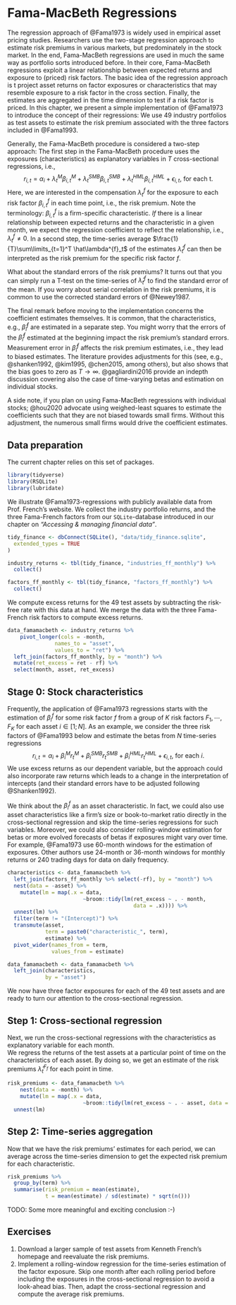 # Fama-MacBeth Regressions

The regression approach of @Fama1973 is widely used in empirical asset pricing studies. 
Researchers use the two-stage regression approach to estimate risk premiums in various markets, but predominately in the stock market. 
In the end, Fama-MacBeth regressions are used in much the same way as portfolio sorts introduced before.
In their core, Fama-MacBeth regressions exploit a linear relationship between expected returns and exposure to (priced) risk factors. 
The basic idea of the regression approach is t project asset returns on factor exposures or characteristics that may resemble exposure to a risk factor in the cross section. 
Finally, the estimates are aggregated in the time dimension to test if a risk factor is priced. 
In this chapter, we present a simple implementation of @Fama1973 to introduce the concept of their regressions: We use 49 industry portfolios as test assets to estimate the risk premium associated with the three factors included in @Fama1993.

Generally, the Fama-MacBeth procedure is considered a two-step approach: 
The first step in the Fama-MacBeth procedure uses the exposures (characteristics) as explanatory variables in $T$ cross-sectional regressions, i.e.,
$$r_{i,t} = \alpha_i + \lambda^{M}_t \beta^M_{i,t}  + \lambda^{SMB}_t \beta^{SMB}_{i,t} + \lambda^{HML}_t \beta^{HML}_{i,t} + \epsilon_{i,t}\text{, for each t}.$$ 
Here, we are interested in the compensation $\lambda^{f}_t$ for the exposure to each risk factor $\beta^{f}_{i,t}$ in each time point, i.e., the risk premium. Note the terminology: $\beta^{f}_{i,t}$ is a firm-specific characteristic. *If* there is a linear relationship between expected returns and the characteristic in a given month, we expect the regression coefficient to reflect the relationship, i.e., $\lambda_t^{f}\neq0$. 
In a second step, the time-series average $\frac{1}{T}\sum\limits_{t=1}^T \hat\lambda^{f}_t$ of the estimates $\hat\lambda^{f}_t$ can then be interpreted as the risk premium for the specific risk factor $f$.

What about the standard errors of the risk premiums? 
It turns out that you can simply run a T-test on the time-series of $\hat\lambda^{f}_t$ to find the standard error of the mean. If you worry about serial correlation in the risk premiums, it is common to use the corrected standard errors of @Newey1987. 

The final remark before moving to the implementation concerns the coefficient estimates themselves. It is common, that the characteristics, e.g., $\hat\beta^{f}_{i}$ are estimated in a separate step. You might worry that the errors of the $\hat\beta^{f}_{i}$ estimated at the beginning impact the risk premium's standard errors.  Measurement error in $\hat\beta^{f}_{i}$ affects the risk premium estimates, i.e., they lead to biased estimates. The literature provides adjustments for this (see, e.g., @shanken1992, @kim1995, @chen2015, among others), but also shows that the bias goes to zero as $T \to \infty$. @gagliardini2016 provide an indepth discussion covering also the case of time-varying betas and estimation on individual stocks.

A side note, if you plan on using Fama-MacBeth regressions with individual stocks; @hou2020 advocate using weighed-least squares to estimate the coefficients such that they are not biased towards small firms. Without this adjustment, the numerous small firms would drive the coefficient estimates.

## Data preparation

The current chapter relies on this set of packages. 
```r
library(tidyverse)
library(RSQLite)
library(lubridate)
```

We illustrate @Fama1973-regressions with publicly available data from Prof. French's website. 
We collect the industry portfolio returns, and the three Fama-French factors from our `SQLite`-database introduced in our chapter on *"Accessing & managing financial data"*.

```r
tidy_finance <- dbConnect(SQLite(), "data/tidy_finance.sqlite",
  extended_types = TRUE
)

industry_returns <- tbl(tidy_finance, "industries_ff_monthly") %>% 
  collect() 

factors_ff_monthly <- tbl(tidy_finance, "factors_ff_monthly") %>%
  collect()
```

We compute excess returns for the 49 test assets by subtracting the risk-free rate with this data at hand. 
We merge the data with the three Fama-French risk factors to compute excess returns. 

```r
data_famamacbeth <- industry_returns %>%
    pivot_longer(cols = -month, 
               names_to = "asset", 
               values_to = "ret") %>% 
  left_join(factors_ff_monthly, by = "month") %>%
  mutate(ret_excess = ret - rf) %>%
  select(month, asset, ret_excess) 
```

## Stage 0: Stock characteristics

Frequently, the application of @Fama1973 regressions starts with the estimation of $\beta^{f}_{i}$ for some risk factor $f$ from a group of $K$ risk factors $F_1, \cdots, F_K$ for each asset $i \in [1; N]$. 
As an example, we consider the three risk factors of @Fama1993 below and estimate the betas from $N$ time-series regressions
$$r_{i,t} = \alpha_i + \beta^M_i r^M_t + \beta^{SMB}_i r^{SMB}_t + \beta^{HML}_i r^{HML}_t + \epsilon_{i,t}\text{, for each } i.$$ We use excess returns as our dependent variable, but the approach could also incorporate raw returns which leads to a change in the interpretation of intercepts (and their standard errors have to be adjusted following @Shanken1992). 

We think about the $\beta^{f}_{i}$ as an asset characteristic. In fact, we could also use asset characteristics like a firm's size or book-to-market ratio directly in the cross-sectional regression and skip the time-series regressions for such variables. 
Moreover, we could also consider rolling-window estimation for betas or more evolved forecasts of betas if exposures might vary over time. For example, @Fama1973 use 60-month windows for the estimation of exposures. 
Other authors use 24-month or 36-month windows for monthly returns or 240 trading days for data on daily frequency. 

```r
characteristics <- data_famamacbeth %>%
  left_join(factors_ff_monthly %>% select(-rf), by = "month") %>% 
  nest(data = -asset) %>% 
    mutate(lm = map(.x = data, 
                        ~broom::tidy(lm(ret_excess ~ . - month, 
                                        data = .x)))) %>% 
  unnest(lm) %>%
  filter(term != "(Intercept)") %>% 
  transmute(asset, 
            term = paste0("characteristic_", term), 
            estimate) %>% 
  pivot_wider(names_from = term, 
              values_from = estimate)

data_famamacbeth <- data_famamacbeth %>% 
  left_join(characteristics, 
            by = "asset")
```

We now have three factor exposures for each of the 49 test assets and are ready to turn our attention to the cross-sectional regression. 

## Step 1: Cross-sectional regression

Next, we run the cross-sectional regressions with the characteristics as explanatory variable for each month.  
We regress the returns of the test assets at a particular point of time on the characteristics of each asset. 
By doing so, we get an estimate of the risk premiums $\hat\lambda^{F_f}_t$ for each point in time.

```r
risk_premiums <- data_famamacbeth %>%
    nest(data = -month) %>% 
    mutate(lm = map(.x = data, 
                        ~broom::tidy(lm(ret_excess ~ . - asset, data = .x)))) %>% 
  unnest(lm)
```

## Step 2: Time-series aggregation

Now that we have the risk premiums' estimates for each period, we can average across the time-series dimension to get the expected risk premium for each characteristic.

```r
risk_premiums %>% 
  group_by(term) %>% 
  summarise(risk_premium = mean(estimate), 
            t = mean(estimate) / sd(estimate) * sqrt(n()))
```

TODO: Some more meaningful and exciting conclusion :-) 

## Exercises

1. Download a larger sample of test assets from Kenneth French's homepage and reevaluate the risk premiums.
1. Implement a rolling-window regression for the time-series estimation of the factor exposure. Skip one month after each rolling period before including the exposures in the cross-sectional regression to avoid a look-ahead bias. Then, adapt the cross-sectional regression and compute the average risk premiums.